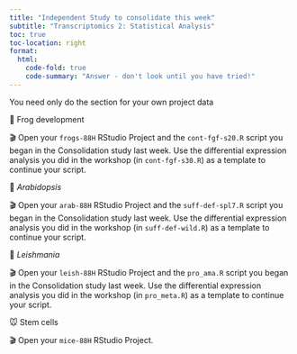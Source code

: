 ```yaml
---
title: "Independent Study to consolidate this week"
subtitle: "Transcriptomics 2: Statistical Analysis"
toc: true
toc-location: right
format:
  html:
    code-fold: true
    code-summary: "Answer - don't look until you have tried!"
---
```



You need only do the section for your own project data

🐸 Frog development

🎬 Open your `frogs-88H` RStudio Project and the `cont-fgf-s20.R` script 
you began in the Consolidation study last week. Use the differential 
expression analysis you did in the workshop (in `cont-fgf-s30.R`) as 
a template to continue your script. 

🎄 *Arabidopsis*

🎬 Open your `arab-88H` RStudio Project and the `suff-def-spl7.R` script 
you began in the Consolidation study last week. Use the differential 
expression analysis you did in the workshop (in `suff-def-wild.R`) as 
a template to continue your script. 

💉 *Leishmania*

🎬 Open your `leish-88H` RStudio Project and the `pro_ama.R` script 
you began in the Consolidation study last week. Use the differential 
expression analysis you did in the workshop (in `pro_meta.R`) as 
a template to continue your script.

🐭 Stem cells

🎬 Open your `mice-88H` RStudio Project. 


